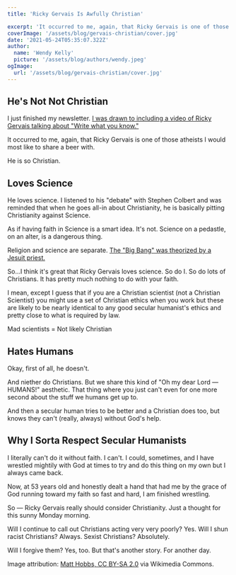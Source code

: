 ```yaml
---
title: 'Ricky Gervais Is Awfully Christian'

excerpt: 'It occurred to me, again, that Ricky Gervais is one of those atheists I would most like to share a beer with.'
coverImage: '/assets/blog/gervais-christian/cover.jpg'
date: '2021-05-24T05:35:07.322Z'
author:
  name: 'Wendy Kelly'
  picture: '/assets/blog/authors/wendy.jpeg'
ogImage:
  url: '/assets/blog/gervais-christian/cover.jpg'
---
```



## He's Not Not Christian

I just finished my newsletter. [I was drawn to including a video of Ricky Gervais talking about "Write what you know."](https://newsletter.underbel.li)

It occurred to me, again, that Ricky Gervais is one of those atheists I would most like to share a beer with.

He is so Christian.

## Loves Science

He loves science. I listened to his "debate" with Stephen Colbert and was reminded that when he goes all-in about Christianity, he is basically pitting Christianity against Science.

As if having faith in Science is a smart idea. It's not. Science on a pedastle, on an alter, is a dangerous thing.

Religion and science are separate. [The "Big Bang" was theorized by a Jesuit priest.](https://astronomy.com/news/2018/10/the-jesuit-astronomer-who-conceived-of-the-big-bang) 

So...I think it's great that Ricky Gervais loves science. So do I. So do lots of Christians. It has pretty much nothing to do with your faith.

I mean, except I guess that if you are a Christian scientist (not a Christian Scientist) you might use a set of Christian ethics when you work but these are likely to be nearly identical to any good secular humanist's ethics and pretty close to what is required by law.

Mad scientists = Not likely Christian

## Hates Humans 

Okay, first of all, he doesn't.

And niether do Christians. But we share this kind of "Oh my dear Lord — HUMANS!" aesthetic. That thing where you just can't even for one more second about the stuff we humans get up to.

And then a secular human tries to be better and a Christian does too, but knows they can't (really, always) without God's help.

## Why I Sorta Respect Secular Humanists

I literally can't do it without faith. I can't. I could, sometimes, and I have wrestled mightily with God at times to try and do this thing on my own but I always came back.

Now, at 53 years old and honestly dealt a hand that had me by the grace of God running toward my faith so fast and hard, I am finished wrestling. 

So — Ricky Gervais really should consider Christianity. Just a thought for this sunny Monday morning.

Will I continue to call out Christians acting very very poorly? Yes. Will I shun racist Christians? Always. Sexist Christians? Absolutely. 

Will I forgive them? Yes, too. But that's another story. For another day.

Image attribution: [Matt Hobbs, CC BY-SA 2.0](https://creativecommons.org/licenses/by-sa/2.0) via Wikimedia Commons.